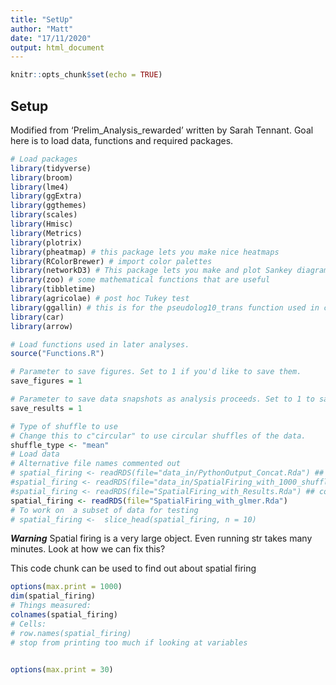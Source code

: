 ```yaml
---
title: "SetUp"
author: "Matt"
date: "17/11/2020"
output: html_document
---
```


```r
knitr::opts_chunk$set(echo = TRUE)
```

## Setup

Modified from 'Prelim_Analysis_rewarded' written by Sarah Tennant. Goal here is to load data, functions and required packages. 

```r
# Load packages
library(tidyverse)
library(broom)
library(lme4)
library(ggExtra)
library(ggthemes)
library(scales)
library(Hmisc)
library(Metrics)
library(plotrix)
library(pheatmap) # this package lets you make nice heatmaps
library(RColorBrewer) # import color palettes
library(networkD3) # This package lets you make and plot Sankey diagrams
library(zoo) # some mathematical functions that are useful
library(tibbletime)
library(agricolae) # post hoc Tukey test
library(ggallin) # this is for the pseudolog10_trans function used in coeff plots in Figure2_Analysis
library(car)
library(arrow)

# Load functions used in later analyses.
source("Functions.R")

# Parameter to save figures. Set to 1 if you'd like to save them.
save_figures = 1

# Parameter to save data snapshots as analysis proceeds. Set to 1 to save.
save_results = 1

# Type of shuffle to use
# Change this to c"circular" to use circular shuffles of the data.
shuffle_type <- "mean"
# Load data
# Alternative file names commented out
# spatial_firing <- readRDS(file="data_in/PythonOutput_Concat.Rda") ## concatenated all cohorts prior to R analysis
#spatial_firing <- readRDS(file="data_in/SpatialFiring_with_1000_shuffles_of.Rda") ## concatenated all cohorts with shuffled ran
#spatial_firing <- readRDS(file="SpatialFiring_with_Results.Rda") ## concatenated all cohorts with shuffled ran
spatial_firing <- readRDS(file="SpatialFiring_with_glmer.Rda")
# To work on  a subset of data for testing
# spatial_firing <-  slice_head(spatial_firing, n = 10)


```



***Warning***
Spatial firing is a very large object. Even running str takes many minutes.
Look at how we can fix this?

This code chunk can be used to find out about spatial firing
```r
options(max.print = 1000)
dim(spatial_firing)
# Things measured:
colnames(spatial_firing)
# Cells:
# row.names(spatial_firing)
# stop from printing too much if looking at variables


options(max.print = 30)
```


